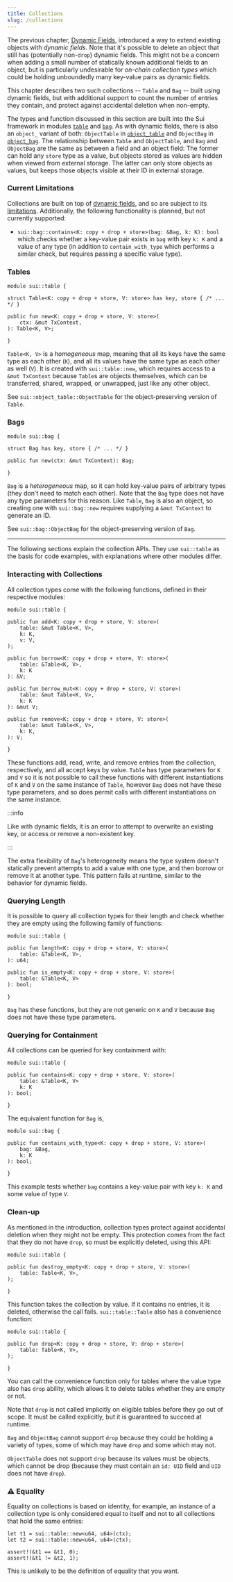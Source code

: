 ```yaml
---
title: Collections
slug: /collections
---
```


The previous chapter, [Dynamic Fields](dynamic-fields.mdx), introduced a way to extend existing objects with _dynamic fields_. Note that it's possible to delete an object that still has (potentially non-`drop`) dynamic fields. This might not be a concern when adding a small number of statically known additional fields to an object, but is particularly undesirable for _on-chain collection types_ which could be holding unboundedly many key-value pairs as dynamic fields.

This chapter describes two such collections -- `Table` and `Bag` -- built using dynamic fields, but with additional support to count the number of entries they contain, and protect against accidental deletion when non-empty.

The types and function discussed in this section are built into the Sui framework in modules [`table`](https://github.com/MystenLabs/sui/tree/main/crates/sui-framework/packages/sui-framework/sources/table.move) and [`bag`](https://github.com/MystenLabs/sui/tree/main/crates/sui-framework/packages/sui-framework/sources/bag.move). As with dynamic fields, there is also an `object_` variant of both: `ObjectTable` in [`object_table`](https://github.com/MystenLabs/sui/tree/main/crates/sui-framework/packages/sui-framework/sources/object_table.move) and `ObjectBag` in [`object_bag`](https://github.com/MystenLabs/sui/tree/main/crates/sui-framework/packages/sui-framework/sources/object_bag.move). The relationship between `Table` and `ObjectTable`, and `Bag` and `ObjectBag` are the same as between a field and an object field: The former can hold any `store` type as a value, but objects stored as values are hidden when viewed from external storage. The latter can only store objects as values, but keeps those objects visible at their ID in external storage.

### Current Limitations

Collections are built on top of [dynamic fields](dynamic-fields.mdx), and so are subject to its [limitations](dynamic-fields.mdx#current-limitations). Additionally, the following functionality is planned, but not currently supported:

- `sui::bag::contains<K: copy + drop + store>(bag: &Bag, k: K): bool` which checks whether a key-value pair exists in `bag` with key `k: K` and a value of any type (in addition to `contain_with_type` which performs a similar check, but requires passing a specific value type).

### Tables

```sui-move
module sui::table {

struct Table<K: copy + drop + store, V: store> has key, store { /* ... */ }

public fun new<K: copy + drop + store, V: store>(
    ctx: &mut TxContext,
): Table<K, V>;

}
```

`Table<K, V>` is a _homogeneous_ map, meaning that all its keys have the same type as each other (`K`), and all its values have the same type as each other as well (`V`). It is created with `sui::table::new`, which requires access to a `&mut TxContext` because `Table`s are objects themselves, which can be transferred, shared, wrapped, or unwrapped, just like any other object.

See `sui::object_table::ObjectTable` for the object-preserving version of `Table`.

### Bags

```sui-move
module sui::bag {

struct Bag has key, store { /* ... */ }

public fun new(ctx: &mut TxContext): Bag;

}
```

`Bag` is a _heterogeneous_ map, so it can hold key-value pairs of arbitrary types (they don't need to match each other). Note that the `Bag` type does not have any type parameters for this reason. Like `Table`, `Bag` is also an object, so creating one with `sui::bag::new` requires supplying a `&mut TxContext` to generate an ID.

See `sui::bag::ObjectBag` for the object-preserving version of `Bag`.

---

The following sections explain the collection APIs. They use `sui::table` as the basis for code examples, with explanations where other modules differ.

### Interacting with Collections

All collection types come with the following functions, defined in their respective modules:

```sui-move
module sui::table {

public fun add<K: copy + drop + store, V: store>(
    table: &mut Table<K, V>,
    k: K,
    v: V,
);

public fun borrow<K: copy + drop + store, V: store>(
    table: &Table<K, V>,
    k: K
): &V;

public fun borrow_mut<K: copy + drop + store, V: store>(
    table: &mut Table<K, V>,
    k: K
): &mut V;

public fun remove<K: copy + drop + store, V: store>(
    table: &mut Table<K, V>,
    k: K,
): V;

}
```

These functions add, read, write, and remove entries from the collection, respectively, and all accept keys by value. `Table` has type parameters for `K` and `V` so it is not possible to call these functions with different instantiations of `K` and `V` on the same instance of `Table`, however `Bag` does not have these type parameters, and so does permit calls with different instantiations on the same instance.

:::info

Like with dynamic fields, it is an error to attempt to overwrite an existing key, or access or remove a non-existent key.

:::

The extra flexibility of `Bag`'s heterogeneity means the type system doesn't statically prevent attempts to add a value with one type, and then borrow or remove it at another type. This pattern fails at runtime, similar to the behavior for dynamic fields.

### Querying Length

It is possible to query all collection types for their length and check whether they are empty using the following family of functions:

```sui-move
module sui::table {

public fun length<K: copy + drop + store, V: store>(
    table: &Table<K, V>,
): u64;

public fun is_empty<K: copy + drop + store, V: store>(
    table: &Table<K, V>
): bool;

}
```

`Bag` has these functions, but they are not generic on `K` and `V` because `Bag` does not have these type parameters.

### Querying for Containment

All collections can be queried for key containment with:

```sui-move
module sui::table {

public fun contains<K: copy + drop + store, V: store>(
    table: &Table<K, V>
    k: K
): bool;

}
```

The equivalent function for `Bag` is,

```sui-move
module sui::bag {

public fun contains_with_type<K: copy + drop + store, V: store>(
    bag: &Bag,
    k: K
): bool;

}
```

This example tests whether `bag` contains a key-value pair with key `k: K` and some value of type `V`.

### Clean-up

As mentioned in the introduction, collection types protect against accidental deletion when they might not be empty. This protection comes from the fact that they do not have `drop`, so must be explicitly deleted, using this API:

```sui-move
module sui::table {

public fun destroy_empty<K: copy + drop + store, V: store>(
    table: Table<K, V>,
);

}
```

This function takes the collection by value. If it contains no entries, it is deleted, otherwise the call fails. `sui::table::Table` also has a convenience function:

```sui-move
module sui::table {

public fun drop<K: copy + drop + store, V: drop + store>(
    table: Table<K, V>,
);

}
```

You can call the convenience function only for tables where the value type also has `drop` ability, which allows it to delete tables whether they are empty or not.

Note that `drop` is not called implicitly on eligible tables before they go out of scope. It must be called explicitly, but it is guaranteed to succeed at runtime.

`Bag` and `ObjectBag` cannot support `drop` because they could be holding a variety of types, some of which may have `drop` and some which may not.

`ObjectTable` does not support `drop` because its values must be objects, which cannot be drop (because they must contain an `id: UID` field and `UID` does not have `drop`).

### :warning: Equality

Equality on collections is based on identity, for example, an instance of a collection type is only considered equal to itself and not to all collections that hold the same entries:

```sui-move
let t1 = sui::table::new<u64, u64>(ctx);
let t2 = sui::table::new<u64, u64>(ctx);

assert!(&t1 == &t1, 0);
assert!(&t1 != &t2, 1);
```

This is unlikely to be the definition of equality that you want.
